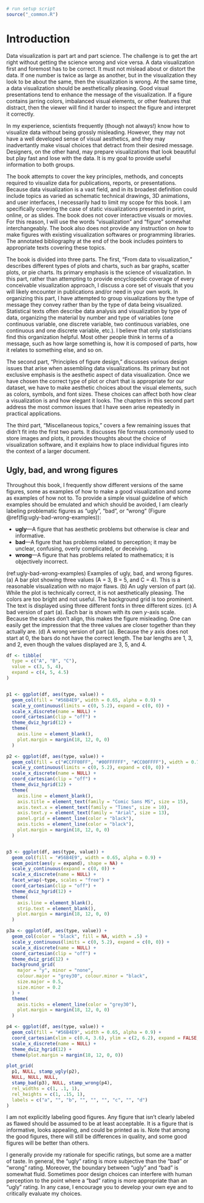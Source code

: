 ```r
# run setup script
source("_common.R")
```


# Introduction {#introduction}

Data visualization is part art and part science. The challenge is to get the art right without getting the science wrong and vice versa. A data visualization first and foremost has to be correct. It must not mislead about or distort the data. If one number is twice as large as another, but in the visualization they look to be about the same, then the visualization is wrong. At the same time, a data visualization should be aesthetically pleasing. Good visual presentations tend to enhance the message of the visualization. If a figure contains jarring colors, imbalanced visual elements, or other features that distract, then the viewer will find it harder to inspect the figure and interpret it correctly.

In my experience, scientists frequently (though not always!) know how to visualize data without being grossly misleading. However, they may not have a well developed sense of visual aesthetics, and they may inadvertantly make visual choices that detract from their desired message. Designers, on the other hand, may prepare visualizations that look beautiful but play fast and lose with the data. It is my goal to provide useful information to both groups. 

The book attempts to cover the key principles, methods, and concepts required to visualize data for publications, reports, or presentations. Because data visualization is a vast field, and in its broadest definition could include topics as varied as schematic technical drawings, 3D animations, and user interfaces, I necessarily had to limit my scope for this book. I am specifically covering the case of static visualizations presented in print, online, or as slides. The book does not cover interactive visuals or movies. For this reason, I will use the words "visualization" and "figure" somewhat interchangeably. The book also does not provide any instruction on *how* to make figures with existing visualization softwares or programming libraries. The annotated bibliography at the end of the book includes pointers to appropriate texts covering these topics.

The book is divided into three parts. The first, "From data to visualization," describes different types of plots and charts, such as bar graphs, scatter plots, or pie charts. Its primary emphasis is the science of visualization. In this part, rather than attempting to provide encyclopedic coverage of every conceivable visualization approach, I discuss a core set of visuals that you will likely encounter in publications and/or need in your own work. In organizing this part, I have attempted to group visualizations by the type of message they convey rather than by the type of data being visualized. Statistical texts often describe data analysis and visualization by type of data, organizing the material by number and type of variables (one continuous variable, one discrete variable, two continuous variables, one continuous and one discrete variable, etc.). I believe that only statisticians find this organization helpful. Most other people think in terms of a message, such as how large something is, how it is composed of parts, how it relates to something else, and so on.

The second part, "Principles of figure design," discusses various design issues that arise when assembling data visualizations. Its primary but not exclusive emphasis is the aesthetic aspect of data visualization. Once we have chosen the correct type of plot or chart that is appropriate for our dataset, we have to make aesthetic choices about the visual elements, such as colors, symbols, and font sizes. These choices can affect both how clear a visualization is and how elegant it looks. The chapters in this second part address the most common issues that I have seen arise repeatedly in practical applications.

The third part, "Miscellaneous topics," covers a few remaining issues that didn't fit into the first two parts. It discusses file formats commonly used to store images and plots, it provides thoughts about the choice of visualization software, and it explains how to place individual figures into the context of a larger document.

## Ugly, bad, and wrong figures {-}

Throughout this book, I frequently show different versions of the same figures, some as examples of how to make a good visualization and some as examples of how not to. To provide a simple visual guideline of which examples should be emulated and which should be avoided, I am clearly labeling problematic figures as "ugly", "bad", or "wrong" (Figure \@ref(fig:ugly-bad-wrong-examples)):

- **ugly**---A figure that has aesthetic problems but otherwise is clear and informative.
- **bad**---A figure that has problems related to perception; it may be unclear, confusing, overly complicated, or deceiving.
- **wrong**---A figure that has problems related to mathematics; it is objectively incorrect.


(ref:ugly-bad-wrong-examples) Examples of ugly, bad, and wrong figures. (a) A bar plot showing three values (A = 3, B = 5, and C = 4). This is a reasonable visualization with no major flaws. (b) An ugly version of part (a). While the plot is technically correct, it is not aesthetically pleasing. The colors are too bright and not useful. The background grid is too prominent. The text is displayed using three different fonts in three different sizes. (c) A bad version of part (a). Each bar is shown with its own *y*-axis scale. Because the scales don't align, this makes the figure misleading. One can easily get the impression that the three values are closer together than they actually are. (d) A wrong version of part (a). Because the *y* axis does not start at 0, the bars do not have the correct length. The bar lengths are 1, 3, and 2, even though the values displayed are 3, 5, and 4.


```r
df <- tibble(
  type = c("A", "B", "C"),
  value = c(3, 5, 4),
  expand = c(4, 5, 4.5)
)


p1 <- ggplot(df, aes(type, value)) + 
  geom_col(fill = "#56B4E9", width = 0.65, alpha = 0.9) +
  scale_y_continuous(limits = c(0, 5.2), expand = c(0, 0)) +
  scale_x_discrete(name = NULL) +
  coord_cartesian(clip = "off") +
  theme_dviz_hgrid(12) +
  theme(
    axis.line = element_blank(),
    plot.margin = margin(18, 12, 0, 0)
  )

p2 <- ggplot(df, aes(type, value)) + 
  geom_col(fill = c("#CCFF00FF", "#00FFFFFF", "#CC00FFFF"), width = 0.75) +
  scale_y_continuous(limits = c(0, 5.2), expand = c(0, 0)) +
  scale_x_discrete(name = NULL) +
  coord_cartesian(clip = "off") +
  theme_dviz_hgrid(12) +
  theme(
    axis.line = element_blank(),
    axis.title = element_text(family = "Comic Sans MS", size = 15),
    axis.text.x = element_text(family = "Times", size = 10),
    axis.text.y = element_text(family = "Arial", size = 13),
    panel.grid = element_line(color = "black"),
    axis.ticks = element_line(color = "black"),
    plot.margin = margin(18, 12, 0, 0)
  )


p3 <- ggplot(df, aes(type, value)) + 
  geom_col(fill = "#56B4E9", width = 0.65, alpha = 0.9) +
  geom_point(aes(y = expand), shape = NA) +
  scale_y_continuous(expand = c(0, 0)) +
  scale_x_discrete(name = NULL) +
  facet_wrap(~type, scales = "free") +
  coord_cartesian(clip = "off") +
  theme_dviz_hgrid(12) +
  theme(
    axis.line = element_blank(),
    strip.text = element_blank(),
    plot.margin = margin(18, 12, 0, 0)
  )

p3a <- ggplot(df, aes(type, value)) + 
  geom_col(color = "black", fill = NA, width = .5) +
  scale_y_continuous(limits = c(0, 5.2), expand = c(0, 0)) +
  scale_x_discrete(name = NULL) +
  coord_cartesian(clip = "off") +
  theme_dviz_grid(12) +
  background_grid(
    major = "y", minor = "none",
    colour.major = "grey30", colour.minor = "black",
    size.major = 0.5,
    size.minor = 0.2
  ) +
  theme(
    axis.ticks = element_line(color = "grey30"),
    plot.margin = margin(18, 12, 0, 0)
  )

p4 <- ggplot(df, aes(type, value)) + 
  geom_col(fill = "#56B4E9", width = 0.65, alpha = 0.9) +
  coord_cartesian(xlim = c(0.4, 3.6), ylim = c(2, 6.2), expand = FALSE, clip = "on") +
  scale_x_discrete(name = NULL) +
  theme_dviz_hgrid(12) +
  theme(plot.margin = margin(18, 12, 0, 0))

plot_grid(
  p1, NULL, stamp_ugly(p2),
  NULL, NULL, NULL,
  stamp_bad(p3), NULL, stamp_wrong(p4),
  rel_widths = c(1, .1, 1),
  rel_heights = c(1, .15, 1),
  labels = c("a", "", "b", "", "", "", "c", "", "d")
)
```

I am not explicitly labeling good figures. Any figure that isn't clearly labeled as flawed  should be assumed to be at least acceptable. It is a figure that is informative, looks appealing, and could be printed as is. Note that among the good figures, there will still be differences in quality, and some good figures will be better than others.

I generally provide my rationale for specific ratings, but some are a matter of taste. In general, the "ugly" rating is more subjective than the "bad" or "wrong" rating. Moreover, the boundary between "ugly" and "bad" is somewhat fluid. Sometimes poor design choices can interfere with human perception to the point where a "bad" rating is more appropriate than an "ugly" rating. In any case, I encourage you to develop your own eye and to critically evaluate my choices.


